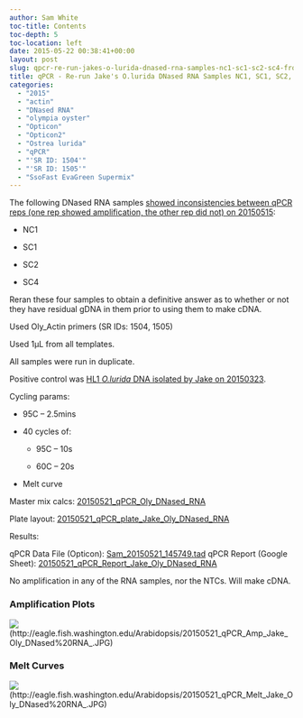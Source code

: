 ```yaml
---
author: Sam White
toc-title: Contents
toc-depth: 5
toc-location: left
date: 2015-05-22 00:38:41+00:00
layout: post
slug: qpcr-re-run-jakes-o-lurida-dnased-rna-samples-nc1-sc1-sc2-sc4-from-20150514
title: qPCR - Re-run Jake's O.lurida DNased RNA Samples NC1, SC1, SC2, SC4 from 20150514
categories:
  - "2015"
  - "actin"
  - "DNased RNA"
  - "olympia oyster"
  - "Opticon"
  - "Opticon2"
  - "Ostrea lurida"
  - "qPCR"
  - "'SR ID: 1504'"
  - "'SR ID: 1505'"
  - "SsoFast EvaGreen Supermix"
---
```


The following DNased RNA samples [showed inconsistencies between qPCR reps (one rep showed amplification, the other rep did not) on 20150515](../2015-05-15-qpcr-jakes-o-lurida-ctenidia-dnased-rna-control-samples/index.qmd):




    
  * NC1

    
  * SC1

    
  * SC2

    
  * SC4



Reran these four samples to obtain a definitive answer as to whether or not they have residual gDNA in them prior to using them to make cDNA.

Used Oly_Actin primers (SR IDs: 1504, 1505)

Used 1μL from all templates.

All samples were run in duplicate.

Positive control was [HL1 _O.lurida_ DNA isolated by Jake on 20150323](https://heareresearch.blogspot.com/2015/03/3-23-2015-ezna-dna-isolation-with-seed.html).

Cycling params:




    
  * 95C – 2.5mins

    
  * 40 cycles of:

    
    * 95C – 10s

    
    * 60C – 20s




    
  * Melt curve



Master mix calcs: [20150521_qPCR_Oly_DNased_RNA](https://docs.google.com/spreadsheets/d/1AVf-RgRTnR65N62REZ8RWKKucuh6IAlZpuaiUbs5uOY/edit?usp=sharing)

Plate layout: [20150521_qPCR_plate_Jake_Oly_DNased_RNA](https://docs.google.com/spreadsheets/d/1yijvNDdUAPcy-HhrkHjr1R3LwdFCQTj5ci02CraQa2k/edit?usp=sharing)



Results:

qPCR Data File (Opticon): [Sam_20150521_145749.tad](https://eagle.fish.washington.edu/Arabidopsis/qPCR/Opticon/Sam_20150521_145749.tad)
qPCR Report (Google Sheet): [20150521_qPCR_Report_Jake_Oly_DNased_RNA](https://docs.google.com/spreadsheets/d/1ey-Cih6uJxoUpskVAGJS_DfO3Zc3SJzvpcPTno6qNQA/edit?usp=sharing)



No amplification in any of the RNA samples, nor the NTCs. Will make cDNA.





### Amplification Plots



![](https://eagle.fish.washington.edu/Arabidopsis/20150521_qPCR_Amp_Jake_Oly_DNased%20RNA_.JPG)(http://eagle.fish.washington.edu/Arabidopsis/20150521_qPCR_Amp_Jake_Oly_DNased%20RNA_.JPG)







### Melt Curves



![](https://eagle.fish.washington.edu/Arabidopsis/20150521_qPCR_Melt_Jake_Oly_DNased%20RNA_.JPG)(http://eagle.fish.washington.edu/Arabidopsis/20150521_qPCR_Melt_Jake_Oly_DNased%20RNA_.JPG)
